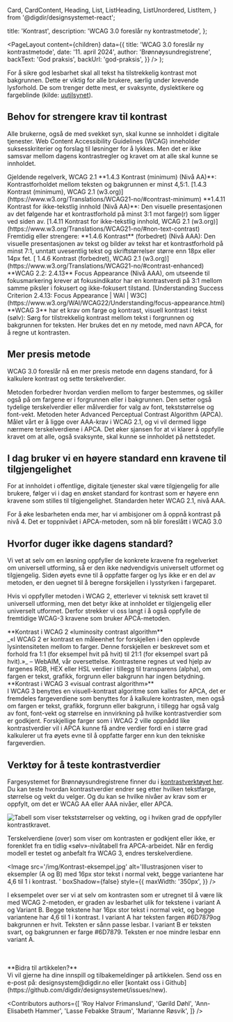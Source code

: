   Card,
  CardContent,
  Heading,
  List,
  ListHeading,
  ListUnordered,
  ListItem,
} from '@digdir/designsystemet-react';


  title: 'Kontrast',
  description: 'WCAG 3.0 foreslår ny kontrastmetode',
};

  <PageLayout
    content={children}
    data={{
      title: 'WCAG 3.0 foreslår ny kontrastmetode',
      date: '11. april 2024',
      author: 'Brønnøysundregistrene',
      backText: 'God praksis',
      backUrl: 'god-praksis',
    }}
  />
);

For å sikre god lesbarhet skal all tekst ha tilstrekkelig kontrast mot bakgrunnen. Dette er viktig for alle brukere, særlig under krevende lysforhold. De som trenger dette mest, er svaksynte, dyslektikere og fargeblinde (kilde: [uutilsynet](https://www.uutilsynet.no/veiledning/kontrast/48)).

## Behov for strengere krav til kontrast

Alle brukerne, også de med svekket syn, skal kunne se innholdet i digitale tjenester. Web Content Accessibility Guidelines (WCAG) inneholder suksesskriterier og forslag til løsninger for å lykkes. Men det er ikke samsvar mellom dagens kontrastregler og kravet om at alle skal kunne se innholdet.

<Card color='brand3' data-unstyled>
  <Heading
    level={3}
    data-size='xs'
  >Gjeldende regelverk, WCAG 2.1</Heading>
  <ListUnordered>
    <ListItem>
      **1.4.3 Kontrast (minimum) (Nivå AA)**: Kontrastforholdet mellom
      teksten og bakgrunnen er minst 4,5:1. [1.4.3 Kontrast (minimum), WCAG
      2.1
      (w3.org)](https://www.w3.org/Translations/WCAG21-no/#contrast-minimum)
    </ListItem>
    <ListItem>
      **1.4.11 Kontrast for ikke-tekstlig innhold (Nivå AA)**: Den visuelle
      presentasjonen av det følgende har et kontrastforhold på minst 3:1 mot
      farge(r) som ligger ved siden av. [1.4.11 Kontrast for ikke-tekstlig
      innhold, WCAG 2.1
      (w3.org)](https://www.w3.org/Translations/WCAG21-no/#non-text-contrast)
    </ListItem>
  </ListUnordered>
</Card>

<br />

<Card color='brand2' data-unstyled>
  <Heading
    level={3}
    data-size='xs'
  >Fremtidig eller strengere:</Heading>
  <ListUnordered>
    <ListItem>
      **1.4.6 Kontrast** (forbedret) (Nivå AAA): Den visuelle presentasjonen
      av tekst og bilder av tekst har et kontrastforhold på minst 7:1,
      unntatt uvesentlig tekst og skriftstørrelser større enn 18px eller
      14px fet. [ 1.4.6 Kontrast (forbedret), WCAG 2.1
      (w3.org)](https://www.w3.org/Translations/WCAG21-no/#contrast-enhanced)
    </ListItem>
    <ListItem>
      **WCAG 2.2: 2.4.13** Focus Appearance (Nivå AAA), om utseende til
      fokusmarkering krever at fokusindikator har en kontrastverdi på 3:1
      mellom samme piksler i fokusert og ikke-fokusert tilstand.
      [Understanding Success Criterion 2.4.13: Focus Appearance | WAI |
      W3C](https://www.w3.org/WAI/WCAG22/Understanding/focus-appearance.html)
    </ListItem>
    <ListItem>
      **WCAG 3** har et krav om farge og kontrast, visuell kontrast i tekst
      (sølv): Sørg for tilstrekkelig kontrast mellom tekst i forgrunnen og
      bakgrunnen for teksten. Her brukes det en ny metode, med navn APCA,
      for å regne ut kontrasten.
    </ListItem>
  </ListUnordered>
</Card>

## Mer presis metode

WCAG 3.0 foreslår nå en mer presis metode enn dagens standard, for å kalkulere kontrast og sette terskelverdier.

<ListUnordered>
  <ListItem>
    Metoden forbedrer hvordan verdien mellom to farger bestemmes, og skiller
    også på om fargene er i forgrunnen eller i bakgrunnen.
  </ListItem>
  <ListItem>
    Den setter også tydelige terskelverdier eller målverdier for valg av font,
    tekststørrelse og font-vekt. Metoden heter Advanced Perceptual Contrast
    Algorithm (APCA).
  </ListItem>
  <ListItem>
    Målet vårt er å ligge over AAA-krav i WCAG 2.1, og vi vil dermed ligge
    nærmere terskelverdiene i APCA. Det øker sjansen for at vi klarer å
    oppfylle kravet om at alle, også svaksynte, skal kunne se innholdet på
    nettstedet.
  </ListItem>
</ListUnordered>

## I dag bruker vi en høyere standard enn kravene til tilgjengelighet

For at innholdet i offentlige, digitale tjenester skal være tilgjengelig for alle brukere, følger vi i dag en ønsket standard for kontrast som er høyere enn kravene som stilles til tilgjengelighet. Standarden heter WCAG 2.1, nivå AAA.

For å øke lesbarheten enda mer, har vi ambisjoner om å oppnå kontrast på nivå 4. Det er toppnivået i APCA-metoden, som nå blir foreslått i WCAG 3.0

## Hvorfor duger ikke dagens standard?

Vi vet at selv om en løsning oppfyller de konkrete kravene fra regelverket om universell utforming, så er den ikke nødvendigvis universelt utformet og tilgjengelig. Siden øyets evne til å oppfatte farger og lys ikke er en del av metoden, er den uegnet til å beregne forskjellen i lysstyrken i fargeparet.

Hvis vi oppfyller metoden i WCAG 2, etterlever vi teknisk sett kravet til universell utforming, men det betyr ikke at innholdet er tilgjengelig eller universelt utformet. Derfor strekker vi oss langt i å også oppfylle de fremtidige WCAG-3 kravene som bruker APCA-metoden.

<Card color='brand3' data-unstyled>
  **Kontrast i WCAG 2 «luminosity contrast algorithm** <br />
  _«I WCAG 2 er kontrast en måleenhet for forskjellen i den opplevde lysintensiteten
  mellom to farger. Denne forskjellen er beskrevet som et forhold fra 1:1 (for
  eksempel hvit på hvit) til 21:1 (for eksempel svart på hvit).»_ – WebAIM, vår
  oversettelse. Kontrastene regnes ut ved hjelp av fargenes RGB, HEX eller HSL
  verdier i tillegg til transparens (alpha), om fargen er tekst, grafikk, forgrunn
  eller bakgrunn har ingen betydning.
</Card>

<br />

<Card color='brand2' data-unstyled>
  **Kontrast i WCAG 3 «visual contrast algorithm»** <br />I WCAG 3 benyttes en
  visuell-kontrast algoritme som kalles for APCA, det er fremdeles
  fargeverdiene som benyttes for å kalkulere kontrasten, men også om fargen er
  tekst, grafikk, forgrunn eller bakgrunn, i tillegg har også valg av font,
  font-vekt og størrelse en innvirkning på hvilke kontrastverdier som er
  godkjent. Forskjellige farger som i WCAG 2 ville oppnådd like
  kontrastverdier vil i APCA kunne få andre verdier fordi en i større grad
  kalkulerer ut fra øyets evne til å oppfatte farger enn kun den tekniske
  fargeverdien.
</Card>

## Verktøy for å teste kontrastverdier

Fargesystemet for Brønnøysundregistrene finner du i [kontrastverktøyet her](https://contrast.brreg.no/). Du kan teste hvordan kontrastverdier endrer seg etter hvilken tekstfarge, størrelse og vekt du velger. Og du kan se hvilke nivåer av krav som er oppfylt, om det er WCAG AA eller AAA nivåer, eller APCA.

<Image
  src='/img/Kontrast-terskelverdier.png'
  alt='Tabell som viser tekststørrelser og vekting, og i hviken grad de oppfyller kontrastkravet.'
  boxShadow={true}
/>

Terskelverdiene (over) som viser om kontrasten er godkjent eller ikke, er forenklet fra en tidlig «sølv»-nivåtabell fra APCA-arbeidet. Når en ferdig modell er testet og anbefalt fra WCAG 3, endres terskelverdiene.

<Image
  src='/img/Kontrast-eksempel.jpg'
  alt='Illustrasjonen viser to eksempler (A og B) med 16px stor tekst i normal vekt, begge variantene har 4,6 til 1 i kontrast. '
  boxShadow={false}
  style={{
    maxWidth: '350px',
  }}
/>

I eksempelet over ser vi at selv om kontrasten som er utregnet til å være lik med WCAG 2-metoden, er graden av lesbarhet ulik for tekstene i variant A og Variant B.
Begge tekstene har 16px stor tekst i normal vekt, og begge variantene har 4,6 til 1 i kontrast.
I variant A har teksten fargen #6D7879og bakgrunnen er hvit. Teksten er sånn passe lesbar.
I variant B er teksten svart, og bakgrunnen er farge #6D7879. Teksten er noe mindre lesbar enn variant A.

<br />
<br />
<Card color='brand1' data-unstyled>
  **Bidra til artikkelen?** <br />
  Vi vil gjerne ha dine innspill og tilbakemeldinger på artikkelen. Send oss en
  e-post på: designsystem@digdir.no eller [kontakt oss i Github](https://github.com/digdir/designsystemet/issues/new).
</Card>

<Contributors
  authors={[
    'Roy Halvor Frimanslund',
    'Gørild Døhl',
    'Ann-Elisabeth Hammer',
    'Lasse Febakke Straum',
    'Marianne Røsvik',
  ]}
/>
<br />
<br />
